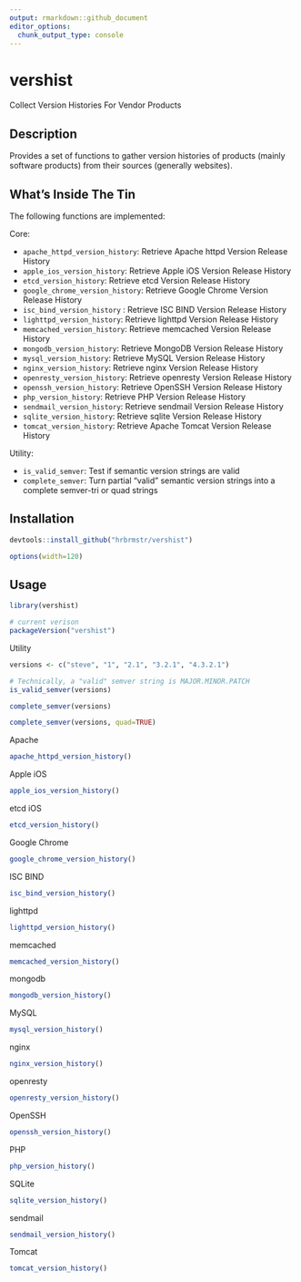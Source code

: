 ```yaml
---
output: rmarkdown::github_document
editor_options: 
  chunk_output_type: console
---
```


# vershist

Collect Version Histories For Vendor Products

## Description

Provides a set of functions to gather version histories of products 
(mainly software products) from their sources (generally websites).

## What's Inside The Tin

The following functions are implemented:

Core:

- `apache_httpd_version_history`: Retrieve Apache httpd Version Release History
- `apple_ios_version_history`:  Retrieve Apple iOS Version Release History
- `etcd_version_history`: Retrieve etcd Version Release History
- `google_chrome_version_history`:  Retrieve Google Chrome Version Release History
- `isc_bind_version_history` : Retrieve ISC BIND Version Release History
- `lighttpd_version_history`: Retrieve lighttpd Version Release History
- `memcached_version_history`:  Retrieve memcached Version Release History
- `mongodb_version_history`:  Retrieve MongoDB Version Release History
- `mysql_version_history`:  Retrieve MySQL Version Release History
- `nginx_version_history`:  Retrieve nginx Version Release History
- `openresty_version_history`:  Retrieve openresty Version Release History
- `openssh_version_history`:  Retrieve OpenSSH Version Release History
- `php_version_history`:  Retrieve PHP Version Release History
- `sendmail_version_history`: Retrieve sendmail Version Release History
- `sqlite_version_history`: Retrieve sqlite Version Release History
- `tomcat_version_history`: Retrieve Apache Tomcat Version Release History

Utility:

- `is_valid_semver`:  Test if semantic version strings are valid
- `complete_semver`:  Turn partial "valid" semantic version strings into a complete semver-tri or quad strings

## Installation

```r
devtools::install_github("hrbrmstr/vershist")
```

```r
options(width=120)
```

## Usage

```r
library(vershist)

# current verison
packageVersion("vershist")
```

Utility

```r
versions <- c("steve", "1", "2.1", "3.2.1", "4.3.2.1")

# Technically, a "valid" semver string is MAJOR.MINOR.PATCH
is_valid_semver(versions)

complete_semver(versions)

complete_semver(versions, quad=TRUE)
```

Apache

```r
apache_httpd_version_history()
```

Apple iOS

```r
apple_ios_version_history()
```

etcd iOS

```r
etcd_version_history()
```

Google Chrome

```r
google_chrome_version_history()
```

ISC BIND 

```r
isc_bind_version_history()
```

lighttpd

```r
lighttpd_version_history()
```

memcached

```r
memcached_version_history()
```

mongodb

```r
mongodb_version_history()
```

MySQL

```r
mysql_version_history()
```

nginx

```r
nginx_version_history()
```

openresty

```r
openresty_version_history()
```

OpenSSH

```r
openssh_version_history()
```

PHP

```r
php_version_history()
```

SQLite

```r
sqlite_version_history()
```

sendmail

```r
sendmail_version_history()
```

Tomcat

```r
tomcat_version_history()
```
